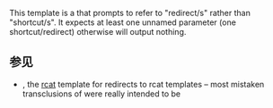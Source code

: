 {{Documentation subpage}}
<!-- Please place categories where indicated at the bottom of this page and interwikis at Wikidata (see [[Wikipedia:维基数据|Wikipedia:Wikidata]]) -->
{{tlr|tlr}}
This template is a {{tsl|en|Wikipedia:Wrapper templates||wrapper}} that prompts {{tl|Template shortcut}} to refer to "redirect/s" rather than "shortcut/s". It expects at least one unnamed parameter (one shortcut/redirect) otherwise will output nothing.

== 参见 ==
* {{tl|R to redirect template}}, the [[WP:RCAT|rcat]] template for redirects to rcat templates – most mistaken transclusions of {{tl|template redirect}} were really intended to be {{tl|R to redirect template}}

<includeonly>{{Sandbox other|
| <!--(Categories per [[Template:Template shortcut]]:)-->
[[Category:消歧义与重定向模板]]
[[Category:模板文件]]
}}</includeonly>